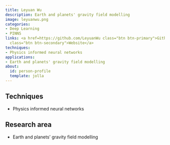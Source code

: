 ```yaml
---
title: Leyuan Wu
description: Earth and planets' gravity field modelling
image: leyuanwu.png
categories:
- Deep Learning
- PINNS
links: <a href=https://github.com/LeyuanWu class="btn btn-primary">Github</a><a href=https://environment.leeds.ac.uk/staff/11344/dr-leyuan-wu
  class="btn btn-secondary">Website</a>
techniques:
- Physics informed neural networks
applications:
- Earth and planets' gravity field modelling
about:
  id: person-profile
  template: jolla
---
```

   
:::{#person-profile}
:::
   
##
## Techniques
   
- Physics informed neural networks
   
##
## Research area
   
- Earth and planets' gravity field modelling
